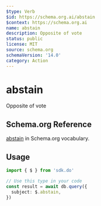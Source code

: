 ```yaml
---
$type: Verb
$id: https://schema.org.ai/abstain
$context: https://schema.org.ai
name: abstain
description: Opposite of vote
status: public
license: MIT
source: schema.org
schemaVersion: '14.0'
category: Action
---
```


# abstain

Opposite of vote

## Schema.org Reference

[abstain](https://schema.org/VoteAction) in Schema.org vocabulary.

## Usage

```typescript
import { $ } from 'sdk.do'

// Use this type in your code
const result = await db.query({
  subject: $.abstain,
})
```
